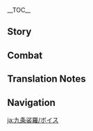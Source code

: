 {{CharacterTabs}}
{{LanguageTabs}}
__TOC__
==Story==
{{VO/Story
|character           = Kujou Sara
|language            = ja
|name                = 九条裟羅

|vo_01_01_title      = 初めまして…
|vo_01_01_subtitle   = Hello
|vo_01_01_file       = VO_{language}{character} Hello.ogg
|vo_01_01_tx         = 私の名は九条裟羅、別に覚えてもらわなくても構わない。私が稲妻を永遠に守護し、鳴神の意志を遂行する者だということだけを知っていればな。神であろうと鬼であろうと、敵であれば排除するのみ！ふぅ…そう緊張するな。お前と共に戦うことを約束したからには、きちんと責務を果たすつもりだ。大義以外のことはさほど気にしない。
|vo_01_01_rm         = Watashi no na wa Kujou Sara, betsu ni oboete morawanakute mo kamawanai. Watashi ga Inazuma wo eien ni shugo shi, Narukami no ishi wo suikou suru mono da to iu koto dake wo shitte ireba na. Kami de arou to oni de arou to, teki de areba haijo suru nomi! Fuu... Sou kinchou suru na. Omae to tomo ni tatakau koto wo yakusoku shita kara ni wa, kichinto sekimu wo hatasu tsumori da. Daigi igai no koto wa sahodo ki ni shinai.

<!-- Chat Lines -->
|vo_02_01_title      = 世間話・正鵠
|vo_02_01_subtitle   = Chat: Target
|vo_02_01_file       = VO_{language}{character} Chat - Target.ogg
|vo_02_01_tx         = 心、弓、矢の三位一体を維持してこそ、正鵠を射ることができる。
|vo_02_01_rm         = Kokoro, yumi, ya no sanmi ittai wo iji shite koso, seikoku wo iru koto ga dekiru.
|vo_02_02_title      = 世間話・永遠
|vo_02_02_subtitle   = Chat: Eternity
|vo_02_02_file       = VO_{language}{character} Chat - Eternity.ogg
|vo_02_02_tx         = 将軍様の「永遠」を実現する、それが私の「願い」だ。
|vo_02_02_rm         = Shougun-sama no "eien" wo jitsugen suru, sore ga watashi no "negai" da.
|vo_02_03_title      = 世間話・使命
|vo_02_03_subtitle   = Chat: Duty
|vo_02_03_file       = VO_{language}{character} Chat - Duty.ogg
|vo_02_03_tx         = 天狗の責務は山林を保護すること、九条家の使命は稲妻を守護すること。両者に違いはない。
|vo_02_03_rm         = Tengu no sekimu wa sanrin wo hogo suru to, Kujou-ke no shimei wa Inazuma wo shugo suru koto. Ryousha ni chigai wa nai.

<!-- Weather Lines -->
|vo_03_01_title      = 雨の日…
|vo_03_01_subtitle   = When It Rains
|vo_03_01_file       = VO_{language}{character} When It Rains.ogg
|vo_03_01_tx         = 雨の音は足音をかき消してしまう。注意を払っておけ。
|vo_03_01_rm         = Ame no oto wa ashioto wo kakikeshite shimau. Chuui wo haratte oke.
|vo_03_02_title      = 雷の日…
|vo_03_02_subtitle   = When Thunder Strikes
|vo_03_02_file       = VO_{language}{character} When Thunder Strikes.ogg
|vo_03_02_tx         = 聞こえたか？雷鳴は将軍様の意志だ。
|vo_03_02_rm         = Kikoeta ka? Raimei wa Shougun-sama no ishi da.
|vo_03_03_title      = 雪の日…
|vo_03_03_subtitle   = When It Snows
|vo_03_03_file       = VO_{language}{character} When It Snows.ogg
|vo_03_03_tx         = 雪の花を手のひらに留めておきたいが、溶けるのを早めてしまうだけだな。
|vo_03_03_rm         = Yuki no hana wo te no hira ni tomete okitai ga, tokeru no wo hayamete shimau dake da na.
|vo_03_04_title      = 晴れの日…
|vo_03_04_subtitle   = When the Sun Is Out
|vo_03_04_file       = VO_{language}{character} When the Sun Is Out.ogg
|vo_03_04_tx         = こんなにも晴れ渡った日は、演武にぴったりだ。
|vo_03_04_rm         = Konna ni mo harewatatta hi wa, enbu ni pittari da.

<!-- Time of Day Lines -->
|vo_04_01_title      = おはよう…
|vo_04_01_subtitle   = Good Morning
|vo_04_01_file       = VO_{language}{character} Good Morning.ogg
|vo_04_01_tx         = おはよう…なのか？私からすればもうおはようの時間ではない。なぜなら私は普段、まだ夜が明けていない頃に目覚めるからな。
|vo_04_01_rm         = Ohayou... na no ka? Watashi kara sureba mou ohayou no jikan de wa nai. Naze nara watashi wa fudan, mada yoru ga akete inai koro ni mezameru kara na.
|vo_04_02_title      = こんにちは…
|vo_04_02_subtitle   = Good Afternoon
|vo_04_02_file       = VO_{language}{character} Good Afternoon.ogg
|vo_04_02_tx         = 昼に休むという習慣はない。だがお前が休みたいと言うなら、待っていてやろう。
|vo_04_02_rm         = Hiru ni yasumu to iu shuukan wa nai. Da ga omae ga yasumitai to iu nara, matte ire yarou.
|vo_04_03_title      = こんばんは…
|vo_04_03_subtitle   = Good Evening
|vo_04_03_file       = VO_{language}{character} Good Evening.ogg
|vo_04_03_tx         = 悪くない晩だ。ついでに教えるが、花見坂の夜櫻は格別な風趣だぞ。
|vo_04_03_rm         = Warukunai ban da. Tsuide ni oshieru ga, Hanamizaka no yozakura wa kakubetsuna fuushu da zo.
|vo_04_04_title      = おやすみ…
|vo_04_04_subtitle   = Good Night
|vo_04_04_file       = VO_{language}{character} Good Night.ogg
|vo_04_04_tx         = お前はもう休め、ここは私が見ていよう。
|vo_04_04_rm         = Omae wa mou yasume, koko wa watashi ga mite iyou.

<!-- About Self Lines -->
|vo_05_01_title      = 九条裟羅自身について・天領奉行
|vo_05_01_subtitle   = About {character}: Tenryou Commission
|vo_05_01_file       = VO_{language}{character} About {character} - Tenryou Commission.ogg
|vo_05_01_tx         = 私は当主に恩がある。「天領奉行」は私の唯一の拠り所、だから私は全てを賭して一族の栄誉を守るつもりだ。ん？「天領奉行」の理念？それはもちろん、将軍様への忠義だ。それが私、九条裟羅の唯一の信条でもある。
|vo_05_01_rm         = Watashi wa toushu ni on ga aru. "Tenryou-bugyou" wa watashi no yuiitsu no yoridokoro, dakara watashi wa subete wo to shite ichizoku no eiyo wo mamoru tsumori da. N? "Tenryou-bugyou" no rinen? Sore wa mochiron, Shougun-sama he no chuugi da. Sore ga watashi, Kujou Sara no yuiitsu no shinjou de mo aru.
|vo_05_02_title      = 九条裟羅自身について・戦闘準備
|vo_05_02_subtitle   = About {character}: Preparing for War
|vo_05_02_friendship = 4
|vo_05_02_file       = VO_{language}{character} About {character} - Preparing for War.ogg
|vo_05_02_tx         = もし出発する前に、「準備はできたか？」と確認を取る習慣がお前にあるとしよう。その場合、10回に1回しか私からの返事がないと思え。残り9回の私は、すでに鋭利な刃の如く前線に立っていることだろう。これは決して蛮勇や不忠などからではない。ただ…戦場とは息をつく暇もないところなのだ…
|vo_05_02_rm         = Moshi shuppatsu suru mae ni, "Junbi wa dekita ka?" to kakunin wo toru shoukan ga omae ni aru to shiyou. Sono baai, jukkai ni ikkai shika watashi kara no henji ga nai to omoe. Nokori kyuukai no watashi wa, sube ni eiri-na yaiba no gotoku zenzen ni tatte iru koto darou. Kore wa kesshite ban'yuu ya fuchuu nado kara dekinai. Tada... Senjou to wa iki wo tsuku itomamonai tokoro na no da...
|vo_05_03_title      = 九条裟羅自身について・願い
|vo_05_03_subtitle   = About {character}: Aspiration
|vo_05_03_friendship = 6
|vo_05_03_file       = VO_{language}{character} About {character} - Aspiration.ogg
|vo_05_03_tx         = 私の願い、お前ならとっくに知っていると思っていたが…将軍様を補佐し、「永遠」を実現することだ。ん？自分自身のための願いだと？そんなものは考えたことがない…
|vo_05_03_rm         = Watashi no negai, omae nara tokku ni shitte iru to omotte ita ga... Shougun-sama wo hosashi, "eien" wo jitsugen suru koto da. N? Jibun jishin no tame no negai da to? Sonna mono wa kangaeta koto ga nai...
|vo_06_01_title      = 観察について…
|vo_06_01_subtitle   = About Us: Observation
|vo_06_01_file       = VO_{language}{character} About Us - Observation.ogg
|vo_06_01_tx         = お前は将軍様の「永遠」にとって「不安定」な要素だが、その「不安定」が必ずしも「障害」になるわけではない。だから、お前の敵になるつもりはない。が、お前のことは私がずっと見張っておこう。
|vo_06_01_rm         = Omae wa Shougun-sama no "eien" ni totte "fuantei"-na youso da ga, sono "fuantei" ga kanarazu shi mo "shougai" ni naru wake de wa nai. Dakara, omae no teki ni naru tsumori wa nai. Ga, omae no koto wa watashi ga zutto mihatte okou.
|vo_06_02_title      = 心得について…
|vo_06_02_subtitle   = About Us: Experiences
|vo_06_02_friendship = 6
|vo_06_02_quest      = Omnipresence Over Mortals
|vo_06_02_file       = VO_{language}{character} About Us - Experiences.ogg
|vo_06_02_tx         = 神の目を接収していた時、私は人々の願いを無下に扱った。目狩り令が終了した今、私はその償いをする義務がある。そういえば、お前は千手百目神像の神の目に込められた願いを聞くことができたそうだな？私にも教えてくれ。それと…お前の願いも話してくれないか。それも知りたい。
|vo_06_02_rm         = Kami no Me wo sesshuu shite ita toki, watashi wa hitobito no negai wo muge ni atsukatta. Megari-rei ga shuuryou shita ima, watashi wa sono tsugunai wo suru gimu ga aru. Sou ieba, omae wa Senju-Hyakumoku Shinzou no Kami no Me ni komerareta negai wo kiku koto ga dekita sou da na? Watashi ni mo oshiete kure. Sore to... Omae no negai mo hanashite kurenai ka. Sore mo shiritai.
|vo_07_01_title      = 「神の目」について…
|vo_07_01_subtitle   = About the [[Vision]]
|vo_07_01_friendship = 4
|vo_07_01_file       = VO_{language}{character} About the Vision.ogg
|vo_07_01_tx         = 神の眼差しを受けてこそ、「神の目」を手に入れることができる。私の「神の目」は将軍様からいただいたものだ。最終的には、なんの迷いも悔いもなく将軍様に返すつもりでいる。
|vo_07_01_rm         = Kami no manazashi wo ukete koso, "Kami no Me" wo te ni ireru koto ga dekiru. Watashi no "Kami no Me" wa Shougun-sama kara itadaita mono da. Saishuuteki ni wa, nan no mayoi mo kui mo naku Shougun-sama ni kaesu tsumori de iru.

<!-- Sharing Lines -->
|vo_07_02_title      = シェアしたいこと・独楽
|vo_07_02_subtitle   = Something to Share: Spinning Top
|vo_07_02_file       = VO_{language}{character} Something to Share - Spinning Top.ogg
|vo_07_02_tx         = 以前任務を執行していた時、花見坂の商人から「独楽」と呼ばれる物をもらった。「一人でも遊べる」おもちゃらしい。中々興味深かったため、とっておいたんだ。ん？一緒に遊ぶ…？それだと「独楽」の仕様に反するだろ、悪いが断る。
|vo_07_02_rm         = Izen ninmu wo shikkou shite ita toki, Hanamizaka no shounin kara "koma" to yobareru mono wo moratta. "Hitori de mo asoberu" omocha rashii. Nakanaka kyoumi fukakatta tame, totte oitanda. N? Issho ni asobu...? Sore da to "koma" no shiyou ni hansuru daro, warui ga kotowaru.
|vo_07_03_title      = シェアしたいこと・特産物
|vo_07_03_subtitle   = Something to Share: Local Specialty
|vo_07_03_file       = VO_{language}{character} Something to Share - Local Specialty.ogg
|vo_07_03_tx         = 稲妻を最も代表する特産物が何か分かるか？違う、刀ではない。「御建鳴神主尊大御所様像」の形を模した漆器だ。手練れの漆器職人の手によって作られ、ほぼすべての世帯に1つずつ祀られている。私か？5つ家にあるぞ。
|vo_07_03_rm         = Inazuma wo sai mo daihyou suru tokusanbutsu ga nani ka wakaru ka? Chigau, yaiba de wa nai. "Mitake Narukami Nushi no Mikoto Oogosho Sama Zou" no katachi wo moshita shikki da. Tedare no shikki shokunin no te ni yotte tsukurare, hobo subete no setai ni hitotsu zutsu matsurarete iru. Watashi ka? Itsutsu ie ni aru zo.
|vo_07_04_title      = 興味のあること…
|vo_07_04_subtitle   = Interesting Things
|vo_07_04_file       = VO_{language}{character} Interesting Things.ogg
|vo_07_04_tx         = 私は困難に立ち向かった時、神櫻の下に立ち、目を閉じて心を休める。そして再び目を開けると、落ちてくる花びらが私の進むべき先を導いてくれるんだ。
|vo_07_04_rm         = Watashi wa konnan ni tachimukatta toki, Shin'ou no shita ni tachi, me wo tojite kokoro wo yasumeru. Soshite futatabi me wo akeru to, ochite kuru hanabira ga watashi no susumubeki saki wo michibiite kurerunda.

<!-- About Other Character Lines -->
|vo_08_01_title      = トーマについて…
|vo_08_01_subtitle   = About [[Thoma]]
|vo_08_01_friendship = 4
|vo_08_01_file       = VO_{language}{character} About Thoma.ogg
|vo_08_01_tx         = 「天領奉行」の屋敷はとても大きい。トーマのように優秀な家司がいれば、屋敷内の煩わしい事務も上手く片付くんだがな。もし彼が神里家に仕えたくないと思う日が来れば、ここへ来て手伝ってもらいたいものだ…だが、そんな日が来ることはないだろうな。
|vo_08_01_rm         = "Tenryou-bugyou" no yashiki wa totemo ookii. Tooma no you ni yuushuu-na keishi ga ireba, yashiki uchi no wazurawashii jimu mo umaku katadzukunda ga na. Moshi kare ga Kamisato-ke ni tsukaetakunai to omou hi ga kureba, koko ge kite tetsudatte moraitai mono da... Da ga, sonna hi ga kuru koto wa nai darou na.
|vo_08_02_title      = 神里綾華について…
|vo_08_02_subtitle   = About [[Kamisato Ayaka]]
|vo_08_02_friendship = 4
|vo_08_02_file       = VO_{language}{character} About Kamisato Ayaka.ogg
|vo_08_02_tx         = 普段九条家にいる時は、兵士たちが道場で訓練する音しか聞こえないが、神里家の近くを通る度、踊りや雑談、笑い声などが聞こえてくる…神里家の令嬢は将棋の心得もあると聞いた。機会があればぜひ訪問してみたいものだが…懸念もある…私のような堅物が、あのような雰囲気に溶け込めるだろうか。
|vo_08_02_rm         = Fudan Kujou-ke ni iru toki wa, heishi-tachi ga doujou de kunren suru oto shika kikoenai ga, Kamisato-ke no chikaku wo tooru tabi, odori ya zatsudan, waraigoe nado ga kikoete kuru... Kamisato-ke no reijou wa shougi no kokoroe mo aru to kiita. Kikai ga areba zehi houmon shite mitai mono da ga... Kenen mo aru... Watashi no you-na katabutsu ga, ano you-na fun'iki ni tokekomeru darou ka.
|vo_08_03_title      = 宵宮について…
|vo_08_03_subtitle   = About [[Yoimiya]]
|vo_08_03_friendship = 4
|vo_08_03_file       = VO_{language}{character} About Yoimiya.ogg
|vo_08_03_tx         = 私の軍営で花火を打ち上げない限り、彼女をどうしようというつもりはない。だがまあ…ふんっ、私も別に知らないわけではない。彼女の作る花火は確かに色鮮やかで称賛に値するものだ…しかし花火とは、放った輝きが刹那の間に消え、夜空に残るは暗闇のみ。だからこそ、稲妻を守るという使命を貫こうとするのなら、そのような虚ろな光に浸っていてはならないと自分に言い聞かせているんだ。
|vo_08_03_rm         = Watashi no gun'ei de hanabi wo uchiagenai kiri, kanojo wo dou shiyou to iu tsumori wa nai. Da ga maa... Fun', watashi mo betsu ni shiranai wake de wa nai. Kanojo no tsukuru janabi wa dare ka ni iroazayaka de shousan ni ataisuru mono da... Shikashi hanabi to wa, hanatta kagayaki ga setsuna no aida ni kie, yozora ni nokoru wa kurayami no mi. Dakara koso, Inazuma wo mamoru to iu shimei wo tsuranukou to suru no nara, sono you-na utsuro-na hikari ni hitatte ite wa naranai to jibun ni iikikasete irunda.
|vo_08_04_title      = 鹿野院平蔵について…
|vo_08_04_subtitle   = About [[Shikanoin Heizou]]
|vo_08_04_friendship = 4
|vo_08_04_file       = VO_{language}{character} About Shikanoin Heizou.ogg
|vo_08_04_tx         = 鹿野院…私の同僚だが、彼に対してあまり良い印象は持っていない。個人的な思案ばかりを巡らせ、組織を第一に考えないように感じる。捜査の功績がなければ、とっくに取り締まっていたところだ。<br>はぁ、まったく…困ったものだな。
|vo_08_04_rm         = Shikanoin... Watashi no douryou da ga, kare ni taishite amari ii inshou wa motte inai. Kojinteki-na shian bakari wo megurase, soshiki wo daiichi ni kangaenai you ni kanjiru. Souchi no kouseki ga nakareba, tokku ni torishimatte ita tokoro da.<br>Haa, mattaku... Komatta mono da na.
|vo_08_05_title      = 雷電将軍について・信頼
|vo_08_05_subtitle   = About the [[Raiden Shogun]]: Trust
|vo_08_05_friendship = 4
|vo_08_05_file       = VO_{language}{character} About Raiden Shogun - Trust.ogg
|vo_08_05_tx         = きっと色々な場所ですでに聞いているのではないか？将軍様が求めているのは、無念無執の永遠。浮世の執念を捨て、不変の永遠に執着する…将軍様の言動をすべて理解することは私にもできない。しかし将軍様が決めたことである以上、私はそれを信じるのみ。
|vo_08_05_rm         = Kitto iroiro-na basho de sude ni kiite iru no de wa nai ka? Shougun-sama ga motomete iru no wa, munen mushuu no eien. Ukiyo no shuunen wo sute, fuhen no eien ni shuuchaku suru... Shougun-sama no gendou wo subete rikai suru koto wa watashi ni mo dekinai. Shikashi Shougun-sama ga kimeta koto de aru ijou, watashi sore wo shinjiru no mi.
|vo_08_06_title      = 雷電将軍について・追随
|vo_08_06_subtitle   = About the [[Raiden Shogun]]: Service
|vo_08_06_friendship = 4
|vo_08_06_quest      = Omnipresence Over Mortals
|vo_08_06_file       = VO_{language}{character} About Raiden Shogun - Service.ogg
|vo_08_06_tx         = 「目狩り令」の廃止…ふむ、どうやらお前が正しかったようだ。コホンッ…しかし、将軍様が間違っていたということではない。「永遠」という道の求め方が変わっただけだ。幾千年もの間、稲妻を守ってきた将軍様は今、安らかな気持ちであられるのだろうか。この先の道がどんなに危険であろうと、私は将軍様についていく！
|vo_08_06_rm         = "Megari-rei" no haishi... Fumu, dou yara omae ga tadashikatta you da. Kohon'... Shikashi, Shougun-sama ga machigaette ita to iu koto de wa nai. "Eien" to iu michi no motomekata ga kawatta dake da. Ikusennen mo no aida, Inazuma wo mamotte kita Shougun-sama wa ima, yasuraka-na kimochi de arareru no darou ka. Kono saki no michi ga donna ni kiken de arou to, watashi wa Shougun-sama ni tsuite iku!
|vo_08_07_title      = 八重神子について…
|vo_08_07_subtitle   = About [[Yae Miko]]
|vo_08_07_friendship = 4
|vo_08_07_file       = VO_{language}{character} About Yae Miko.ogg
|vo_08_07_tx         = 八重宮司様の行動は私に誤解を生ませることが多かった…しかし、彼女は鳴神大社の大巫女であるため、将軍様の信頼や黙認を受けており、私も自ずと彼女に敬意を表している。が…もしいつか彼女が将軍様の意志に背くようなことをしようものなら、その時は容赦しない。
|vo_08_07_rm         = Yae Guuji-sama no koudou wa watashi ni gokai wo umaseru koto ga ookatta... Shikashi, kanojo wa Narukami Ooyashiro no daimiko de aru tame, Shougun-sama no shinrai ya mokunin wo ukete ori, watashi wa onozu to kanojo ni keii wo omote shite iru. Ga... Moshi itsuka kanojo ga Shougun-sama no ishi ni somuku you-na koto wo shiyou mono nara, sono toki wa yousha shinai.
|vo_08_08_title      = 珊瑚宮心海について…
|vo_08_08_subtitle   = About [[Sangonomiya Kokomi]]
|vo_08_08_friendship = 4
|vo_08_08_file       = VO_{language}{character} About Sangonomiya Kokomi.ogg
|vo_08_08_tx         = 彼女は「巫女」よりも、「軍師」としての才能の方が高いだろう。虎の巻を使って戦争をするなど見たことがない。私もその方法を見習って幕府軍を指揮するべきだろうか。ふむ…しかしそれだと双方が虎の巻を机に置き、札遊びのように競い合うことに…やはり妥当ではないな…
|vo_08_08_rm         = Kanojo wa "miko" yori mo, "gunshi" to shite no sainou no hou ga takai darou. Tora no maki wo tsukatte sensou wo suru nado mita koto ga nai. Watashi mo sono houhou wo minaratte bakufu gun wo shiki suru beki darou ka. Fumu... Shikashi sore da to souhou ga tora no maki wo tsukue ni oki, fuda asobi no you ni kisoiau koto ni... Yahari datou de wa nai na...
|vo_08_09_title      = ゴローについて…
|vo_08_09_subtitle   = About [[Gorou]]
|vo_08_09_friendship = 4
|vo_08_09_file       = VO_{language}{character} About Gorou.ogg
|vo_08_09_tx         = 私が将軍様に仕えるように、彼は珊瑚宮心海に仕える者。同じく忠誠心を堅く守る者として、彼のことは評価している。しかし残念な事に、立場が違うため道を共にすることはできない…だが、このように認められる相手がいるのも悪くないだろう。それに…「ゴロー」…とてもいい名だ。
|vo_08_09_rm         = Watashi ga Shougun-sama ni tsukaeru you ni, kare wa Sangonomiya Kokomi ni tsukaeru mono. Onajiku chuuseishin wo kataku mamoru mono toshite, kare no koto wa hyouka shite iru. Shikashi zannen-na koto ni, tachiba ga chigau tame michi wo tomo ni suru koto wa dekinai... Da ga, kono you ni mitomerareru aite ga iru no mo warukunai darou. Sore ni... "Goroo"... totemo ii na da.
|vo_08_10_title      = 荒瀧一斗について…
|vo_08_10_subtitle   = About [[Arataki Itto]]
|vo_08_10_friendship = 4
|vo_08_10_file       = VO_{language}{character} About Arataki Itto.ogg
|vo_08_10_tx         = ああ、あの者について話すと、頭が痛くなってくるな。彼の神の目を接収した時は大層な騒ぎとなった。私が今まで見た中でも最も騒がしい者…いや、騒がしい鬼だな。堂々と負けを認めた点はまあ男らしいが、それでもあの復讐の誓いは…ふむ…ここまでにしよう、これ以上は話したくない。もし知りたいのなら、彼に直接聞いてみるといい。
|vo_08_10_rm         = Aa, ano mono ni tsuite hanasu to, atama ga itaku natte kuru na. Kare no kami no me wo sesshuu shita toki wa taisouna sawagi to natta. Watashi wa ima made mita naka de mo sai mo sawagashii mono... Iya, sawagashii oni da na. Doudou to make wo mitometa ten wa maa otoko rashii ga, sore de mo ano fukushuu no chikai wa... Fumu... Koko made ni shiyou, kore ijou wa hanashitakunai. Moshi shiritai no nara, kare ni chokusetsu kiite miru to ii.
|vo_08_11_title      = 久岐忍について…
|vo_08_11_subtitle   = About [[Kuki Shinobu]]
|vo_08_11_friendship = 4
|vo_08_11_file       = VO_{language}{character} About Kuki Shinobu.ogg
|vo_08_11_tx         = 彼女ほどの才能と素質を持ちながら、「荒瀧派」という組織に残っているのは実に惜しいことだ。だが、彼女がいるおかげで、自由気ままなどこぞの輩が騒ぎを起こしたり、民の生活を邪魔したりするようなことが減った。天領奉行の負担を軽減しているのは確かだろう。
|vo_08_11_rm         = Kanojo hodo no sainou to soshitsu wo mochinagara, "Arataki-ha" to iu soshiki ni nokotte iru no wa jitsu ni oshii koto da. Da ga, kanojo ga iru okage de, jiyuukimama-na dokozo no tomogara ga sawagi wo okoshitari, tami no seikatsu wo jama shitari suru you-na koto ga hetta. Tenryou-bugyou no futan wo keigen shite iru no wa tashika darou.
|vo_08_12_title      = 綺良々について…
|vo_08_12_subtitle   = About [[Kirara]]
|vo_08_12_friendship = 4
|vo_08_12_file       = VO_{language}{character} About Kirara.ogg
|vo_08_12_tx         = 最近、なんだか物陰から妙な視線を感じる気がする。だが確認しようとすると、すぐに気配が消えるんだ。まったく、訳の分からない悪戯だ。ん？…おそらく猫又だと？ふむ…私に用があるのなら、堂々と来ればよいものを。
|vo_08_12_rm         = 

<!-- More About Self Lines -->
|vo_09_01_title      = 九条裟羅を知る・1
|vo_09_01_subtitle   = More About {character}: I
|vo_09_01_file       = VO_{language}{character} More About {character} - 01.ogg
|vo_09_01_tx         = 私を知る…何を？天領奉行の各事務は機密、将軍様のことなら尚更伝えるわけにはいかない。お前の意図が読めないな。ん？私自身を知る…？できなくはないが、ただ…今までこのような状況になったことがない。
|vo_09_01_rm         = Watashi wo shiru... nani wo? Tenryou-bugyou no kakujimu wa kimitsu, Shougun-sama no koto nara naosara tsutaeru wake ni wa ikanai. Omae no ito ga yomenai na. N? Watashi jishin wo shiru...? Dekinaku wa nai ga, tada... Ima made kono you na joukyou ni natta koto ga nai.
|vo_09_02_title      = 九条裟羅を知る・2
|vo_09_02_subtitle   = More About {character}: II
|vo_09_02_friendship = 3
|vo_09_02_quest      = Stillness, the Sublimation of Shadow
|vo_09_02_file       = VO_{language}{character} More About {character} - 02.ogg
|vo_09_02_tx         = 私の生活は単純なものだ。軍を率いて戦闘する必要がない時は、朝の5時5分ぴったりに起床し、中庭で深呼吸を5回行ってから5周走る。朝食はご飯を5口食べるのが私の習慣だ…「5」は私に幸運と勝利をもたらす数字。だから私はこれからも「5」にこだわり続ける。何か異論でも？
|vo_09_02_rm         = Watashi no seikatsu wa tanjun-na mono da. Gun wo hikiite sentou suru hitsuyou ga nai toki wa, asa no goji gofun pittari ni kishou shi, nakaniwa de shinkokyuu wo gokai okonatte kara goshuu hashiru. Choushoku wa gohan wo gokuchi taberu no ga watashi no shuukan da... "Go" wa watashi ni kou'un to shouri wo motarasu suuji. Dakara watashi wa kore kara mo "go" ni kodawari tsudzukeru. Nani ka iron de mo?
|vo_09_03_title      = 九条裟羅を知る・3
|vo_09_03_subtitle   = More About {character}: III
|vo_09_03_friendship = 4
|vo_09_03_quest      = Stillness, the Sublimation of Shadow
|vo_09_03_file       = VO_{language}{character} More About {character} - 03.ogg
|vo_09_03_tx         = 目狩り令を執行する過程で私を一番悩ませたのが、幕府軍の肩書を利用して私刑を行う兵たちだ。将軍様の任務はもちろん遂行しなければならない。だが、彼らが無実の人々を傷つけることは、決して許されるものではない！そういった行為は禁ずると再三言ったはずだが、それでも…なくなることはなかった。もし何か良い方法があれば、教えてくれると助かる。
|vo_09_03_rm         = Megari-rei wo shikkou suru katei de watashi wo ichiban nayamaseta no ga, bakufu gun no katagaki wo riyou shite shikei wo okonau hei-tachi da. Shougun-sama no ninmu wa mochiron suikou shinakereba naranai. Da ga, karera ga mujitsu no hitobito wo kizutsukeru koto wa, kesshite yurusareru mono de wa nai! Sou itta koui wa kinzuru to saisan itta hazu da ga, sore demo... Naku naru koto wa nakatta. Moshi nani ka ii houhou ga areba, oshiete kureru to tasukaru.
|vo_09_04_title      = 九条裟羅を知る・4
|vo_09_04_subtitle   = More About {character}: IV
|vo_09_04_friendship = 5
|vo_09_04_quest      = Stillness, the Sublimation of Shadow
|vo_09_04_file       = VO_{language}{character} More About {character} - 04.ogg
|vo_09_04_tx         = 名義上は九条家の養子だが、孝行様の私を見る眼差しは、鎌治の時とは違うものだ。感情を表すのが苦手な私でも、たまに寂しさを感じることがある。特に…部下が家族と触れ合う温かな場面を見た時などは…<br>すまない、当主には恩がある、こんな失敬なことを言うべきではないな…
|vo_09_04_rm         = Meigijou wa Kujou-ke no youshi da ga, koukou-sama no watashi wo miru manazashi wa, Kamaji no toki to wa chigau mono da. Kanjou wo arawasu no ga nigate-na watashi de mo, tama ni sabishisa wo kanjiru koto ga aru. Toku ni... Buka ga kazoku to fureau atataka-na bamen wo mita toki nado wa...<br>Sumanai, toushi ni wa onga aru, konna shikkei-na koto wo iu beki de wa nai na...
|vo_09_05_title      = 九条裟羅を知る・5
|vo_09_05_subtitle   = More About {character}: V
|vo_09_05_friendship = 6
|vo_09_05_quest      = Stillness, the Sublimation of Shadow
|vo_09_05_file       = VO_{language}{character} More About {character} - 05.ogg
|vo_09_05_tx         = いま振り返ると、私とお前は「雨降って地固まる」仲だと言えるだろう。一度は対立関係にあり、正反対の立場にいたと言っても過言ではない。それが今やこうして肩を並べ合い、共に話ができるとは…こうして見ると、私は運命に恵まれている…いや、なんでもない。
|vo_09_05_rm         = Ima furikaeru to, watashi to omae wa "ame futte ji katamaru" naka da to ieru darou. Ichido wa tairitsukankei ni ari, seihantai no tachiba ni ita to itte mo kagon de wa nai. Sore ga ima ya koushite kata wo nabeai, tomo ni hanashi ga dekiru to wa... Koushite miru to, watashi wa unmei ni megumarete iru... Iya, nande mo nai.

<!-- Information Lines -->
|vo_10_01_title      = 九条裟羅の趣味…
|vo_10_01_subtitle   = {character}'s Hobbies
|vo_10_01_file       = VO_{language}{character} Hobbies.ogg
|vo_10_01_tx         = 今となっても、素引きや的当ての練習は私にとって毎日欠かせない訓練項目だ。構えをとり、狙いを定め、弦の音を聞く。決して退屈な繰り返しなどではなく、昨日までの自分を超えるためのものだ。好きな事というより、生涯の修行という方が正しいだろう。
|vo_10_01_rm         = Ima to natte mo, motohiki ya teki ate no renshuu wa watashi ni totte mainichi kakasenai kunren koumoku. Kamae wo tori, nerai wo sadame, tsuru no oto wo kiku. Kesshite taikutsu-na kurikaeshi nado de wa naku, kinou made no jibun wo koeru tame no mono da. Suki-na koto to iu yori, shougai no shugyou to iu hou ga tadashii darou.
|vo_10_02_title      = 九条裟羅の悩み…
|vo_10_02_subtitle   = {character}'s Troubles
|vo_10_02_file       = VO_{language}{character} Troubles.ogg
|vo_10_02_tx         = 天狗の翼は確かに実在するものだ。並んで立てばある程度の場所を取るのも仕方のないこと。お前の言う「距離を縮める」というのを、どう実現すればいいのか分からない。
|vo_10_02_rm         = Tengu no tsubasa wa tashika ni jizai suru mono da. Narande tateba aru teido no basho wo toru no mo shikata no nai koto. Omae no iu "kyori wo chijimeru" to iu no wo, dou jitsugen sureba ii no ka wakaranai.
|vo_10_03_title      = 好きな食べ物…
|vo_10_03_subtitle   = Favorite Food
|vo_10_03_file       = VO_{language}{character} Favorite Food.ogg
|vo_10_03_tx         = 昔から、おにぎりのように持ち運びに優れ、すぐにお腹が膨れる食べ物を食すことに慣れてきた。戦場で体力を回復するにはもってこいの一品だ。だが、これはあくまでも個人的な習慣であるため、部下たちに強要したりはしない。
|vo_10_03_rm         = Mukashi kara, onigiri no you ni mochihakobi ni sugure, sugu ni onaka ga fukureru tabemono wo osu koto ni narete kita. Senjou de tairyoku wo kaifuku suru ni wa motte koi no ippin da. Da ga, kore wa akuma de mo kojinteki-na shuukan de aru tame, buka-tachi ni kyouyou shitari wa shinai.
|vo_10_04_title      = 嫌いな食べ物…
|vo_10_04_subtitle   = Least Favorite Food
|vo_10_04_file       = VO_{language}{character} Least Favorite Food.ogg
|vo_10_04_tx         = 嫌いなものはないが、普段は甘味を避けるようにしている。理由？甘味は身も心も落ち着かせることができるんだ。一度食べてしまえば…とにかく、怠けてはいられない。この話はここまでだ、これ以上聞くな！
|vo_10_04_rm         = Kirai-na mono wa nai ga, fudan wa amami wo sakeru you ni shite iru. Riyuu? Amami wa mi mo kokoro mo ochitsukaseru koto ga dekirunda. Ichido tabete shimaeba... Tonikaku, namakete wa irarenai. Kono hanashi wa koko made da, kore ijou kiku na!

<!-- Receiving a Gift -->
|vo_11_01_title      = 贈り物を受け取る·1
|vo_11_01_subtitle   = Receiving a Gift: I
|vo_11_01_file       = VO_{language}{character} Receiving a Gift - 01.ogg
|vo_11_01_tx         = おにぎりよりも美味な食べ物…その名を覚えておかなくては。
|vo_11_01_rm         = Onigiri yori mo bimi na tabemono... Sono na wo oboete okanakute wa.
|vo_11_02_title      = 贈り物を受け取る·2
|vo_11_02_subtitle   = Receiving a Gift: II
|vo_11_02_file       = VO_{language}{character} Receiving a Gift - 02.ogg
|vo_11_02_tx         = 満腹になった、馳走になったな。
|vo_11_02_rm         = Manpuku ni natta, chisou ni natta na.
|vo_11_03_title      = 贈り物を受け取る·3
|vo_11_03_subtitle   = Receiving a Gift: III
|vo_11_03_file       = VO_{language}{character} Receiving a Gift - 03.ogg
|vo_11_03_tx         = 甘味は遠慮しておく…
|vo_11_03_rm         = Kanmi wa enryo shite oku...

<!-- Birthday Lines -->
|vo_12_01_title      = 誕生日…
|vo_12_01_subtitle   = Birthday
|vo_12_01_file       = VO_{language}{character} Birthday.ogg
|vo_12_01_tx         = いいところに来たな。では私も単刀直入に問うとしよう。誕生日に何か叶えたいことはあるか？将軍様の大義に反することでない限り、お前のため全力を尽くそう。誠意の証として、今日は願い事を5つしてもいいぞ。
|vo_12_01_rm         = Ii tokoro ni kita na. De wa watashi mo tantouchokunyuu ni tou to shiyou. Tanjoubi ni nani ka kanaetai koto wa aru ka? Shougun-sama no taigi ni hansuru koto denai kiri, omae no tame zenryoku wo zukusou. Seii no shoutoshite, kyou wa negaigoto wo itsutsu shite mo ii zo.

<!-- Ascension Lines -->
|vo_13_01_title      = 突破した感想・起
|vo_13_01_subtitle   = Feelings About Ascension: Intro
|vo_13_01_ascension  = 1
|vo_13_01_file       = VO_{language}{character} Feelings About Ascension -  01.ogg
|vo_13_01_tx         = 満足のいく弦の音だ、一撃で仕留めてやる。
|vo_13_01_rm         = Manzoku no iku tsuru no oto da, ichigeki de shitomete yaru.
|vo_13_02_title      = 突破した感想・承
|vo_13_02_subtitle   = Feelings About Ascension: Building Up
|vo_13_02_ascension  = 2
|vo_13_02_file       = VO_{language}{character} Feelings About Ascension -  02.ogg
|vo_13_02_tx         = 力が体内にこみ上げてくる。いつでも準備万端だ。
|vo_13_02_rm         = Chikara ga tainai ni komiagete kuru. Itsudemo junbibantan da.
|vo_13_03_title      = 突破した感想・転
|vo_13_03_subtitle   = Feelings About Ascension: Climax
|vo_13_03_ascension  = 4
|vo_13_03_file       = VO_{language}{character} Feelings About Ascension -  03.ogg
|vo_13_03_tx         = 一騎当千、我こそは幕府軍一隊に匹敵する者なり！
|vo_13_03_rm         = Ikkitousen, warekoso wa bakufu gun ittai ni hitteki suru mono nari!
|vo_13_04_title      = 突破した感想・結
|vo_13_04_subtitle   = Feelings About Ascension: Conclusion
|vo_13_04_ascension  = 6
|vo_13_04_file       = VO_{language}{character} Feelings About Ascension -  04.ogg
|vo_13_04_tx         = 己を磨き、武道に精進する、それは私の責務だったはずだ…しかし、お前はそれでも全力で私に尽くしてくれた…この力は決して無駄にはしない、必ず大義のために使うと約束しよう！そして…天狗の情宜は、お前と共にある！
|vo_13_04_rm         = Onore wo migaki, budou ni shoujin suru, sore wa watashi no sekimu datta hazu da... Shikashi, omae wa sore de mo zenryoku de watashi ni zuku shite kureta... Kono chikara wa kesshite muda ni wa shinai, kanarazu daigi no tame ni tsukau to yakusoku shiyou! Soshite... Tengu no jougi wa, omae to tomo ni aru!
|vo_13_04_tl         = 
}}

==Combat==
{{Combat VO
|character           = Kujou Sara
|language            = ja

|skill_1_tx          = 翼よ！
|skill_1_rm          = Tsubasa yo!
|skill_2_tx          = 散れ！
|skill_2_rm          = Chire!
|skill_3_tx          = 雷閃！
|skill_3_rm          = Raisen!

|burst_1_tx          = 常道を恢弘せしは、永遠なる鳴神なり！
|burst_1_rm          = Joudou wo kaikou seshi wa, eien naru Narukami nari!
|burst_2_tx          = 雷に…捧ぐ！
|burst_2_rm          = Ikazuchi ni... sasagu!
|burst_3_tx          = 千なる雷光！
|burst_3_rm          = Sen naru raikou!

|sprint-s_1_file     = Sprint Start 01,Sprint Start 02,Sprint Start 03

|glider_1_file       = Deploying Wind Glider 01,Deploying Wind Glider 02,Deploying Wind Glider 03

|chest_1_tx          = 悪くない宝だ、士気が上がるな。
|chest_1_rm          = Warukunai takara da, shiki ga agaru na.
|chest_2_tx          = よし、隅々まで回収したな。
|chest_2_rm          = Yoshi, sumizumi made kaishuu shita na.
|chest_3_tx          = 補給が完了したら出発しよう。
|chest_3_rm          = Hokyuu ga kanryou shitara shuppatsu shiyo.

|low-hp_1_tx         = 最後まで耐え抜く…
|low-hp_1_rm         = Saigo made taenuku...
|low-hp_2_tx         = 突破口を見つけねば！
|low-hp_2_rm         = Toppakou wo mitsukeneba!
|low-hp_3_tx         = 限界か…
|low-hp_3_rm         = Genkai ka...

<!-- Ally at Low HP -->
|ally-low-hp_1_tx    = 無理するな！
|ally-low-hp_1_rm    = Muri suruna!
|ally-low-hp_2_tx    = 下がれ！
|ally-low-hp_2_rm    = Sagare!

|fallen_1_tx         = 命は永遠ではない…
|fallen_1_rm         = Inochi wa eien de wa nai...
|fallen_2_tx         = 一片の悔いなし…
|fallen_2_rm         = Ippen no kui nashi...
|fallen_3_tx         = ふっ…私の負けだ…
|fallen_3_rm         = Fu'... Watashi no make da...

|hit-l_1_tx          = まだだ！
|hit-l_1_rm          = Mada da!
|hit-l_2_tx          = 悪くない…
|hit-l_2_rm          = Warukunai...
|hit-l_3_file        = Light Hit Taken 03,Light Hit Taken 04,Light Hit Taken 05,Light Hit Taken 06

|hit-h_1_tx          = なんだと！
|hit-h_1_rm          = Nandato!
|hit-h_2_tx          = 油断ならぬ戦況だ…
|hit-h_2_rm          = Yudan naranu senkyou da...
|hit-h_3_file        = Heavy Hit Taken 03,Heavy Hit Taken 04,Heavy Hit Taken 05,Heavy Hit Taken 06

|join_1_tx           = 私がお前を勝利に導こう。
|join_1_rm           = Watashi ga omae wo shouri ni michibikou.
|join_2_tx           = ふん、ついて来い。
|join_2_rm           = Fun, tsuitekoi.
|join_3_tx           = お前と共に戦おう！
|join_3_rm           = Omae to tomo ni tatakaou!

|atk-l_1_file        = Light Attack 01,Light Attack 02,Light Attack 03,Light Attack 04,Light Attack 05,Light Attack 06,Light Attack 07

|atk-m_1_file        = Mid Attack 01,Mid Attack 02,Mid Attack 03

|atk-h_1_file        = Heavy Attack 01,Heavy Attack 02,Heavy Attack 03

|climb_1_file        = Climbing 01,Climbing 02,Climbing 03,Climbing 04,Climbing 05

|climb-b_1_file      = Climbing Breath 01,Climbing Breath 02,Climbing Breath 03

|jump_1_file         = Jumping 01,Jumping 02,Jumping 03,Jumping 04,Jumping 05

<!--
Copy paste the following line in any section that does not have any voice files, change the X for the section's title:
'''Kujou Sara does not feature any X Voice-Overs'''
-->
}}

==Translation Notes==
{{Reflist|group=TN •}}

==Navigation==
{{Character Navbox|VO-JA}}

[[ja:九条裟羅/ボイス]]